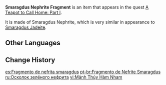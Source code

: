 {{Item Infobox
|id           = 100836
|image        = Item Smaragdus Nephrite Fragment.png
|type         = Quest Items
|description  = A stone that [[Yanfei]] and [[Zhiqiao]] have adjudged to be Smaragdus Nephrite.
|source1      = [[A Teapot to Call Home: Part I]]
}}
'''Smaragdus Nephrite Fragment''' is an item that appears in the quest [[A Teapot to Call Home: Part I]].

It is made of Smaragdus Nephrite, which is very similar in appearance to [[Smaragdus Jadeite]].

==Other Languages==
{{Other Languages
|en      = Smaragdus Nephrite Fragment
|zhs     = 翠含岩碎片
|zhs_rm  = Cuìhán-yán Suìpiàn
|zht     = 翠含岩碎片
|zht_rm  = Cuìhán-yán Suìpiàn
|zh_tl   = Fragments of Smaragdus Nephrite
|zh_note = lit. "Jadeite-Containing-Rock."
|ja      = 翠含石の欠片
|ja_rm   = Suigan-seki no Kakera
|ja_tl   = 
|ko      = 취함암 조각
|ko_rm   = Chwiham-am Jogak
|ko_tl   = Jadeite-Containing-Rock Fragment
|es      = Fragmento de nefrita smaragdus
|es_tl   = Smaragdus Nephrite Fragment
|fr      = Fragment de néphrite smaragdus
|fr_tl   = Smaragdus Nephrite Fragment
|ru      = Осколок зелёного нефрита
|ru_tl   = Green Nephrite Fragment
|th      = Smaragdus Nephrite Fragment
|vi      = Mảnh Thúy Hàm Nham
|vi_tl   = 
|de      = Smaragdnephrit-Fragment
|de_tl   = Emerald Nephrite Fragment
|id      = Serpihan Smaragdus Nephrite
|id_tl   = Fragment of Smaragdus Nephrite
|pt      = Fragmento de Nefrite Smaragdus
|pt_tl   = Smaragdus Nephrite Fragment
|tr      = Smaragdit Yeşimtaşı Parçası
|tr_tl   = 
|it      = Frammento di nefrite di Smaragdus
|it_tl   = Smaragdus Nephrite Fragment
}}

==Change History==
{{Change History|1.5}}

[[es:Fragmento de nefrita smaragdus]]
[[pt-br:Fragmento de Nefrite Smaragdus]]
[[ru:Осколок зелёного нефрита]]
[[vi:Mảnh Thúy Hàm Nham]]